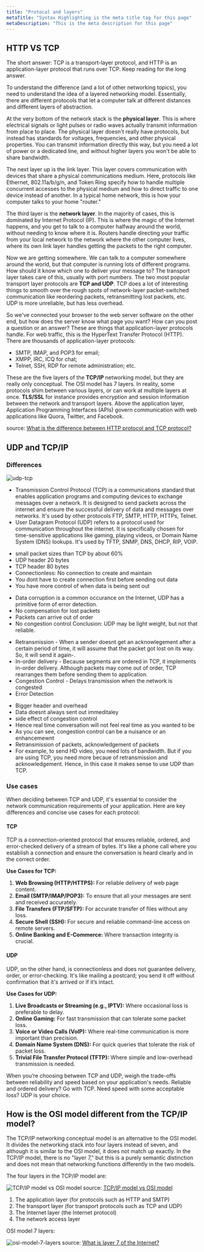 ```yaml
---
title: "Protocal and layers"
metaTitle: "Syntax Highlighting is the meta title tag for this page"
metaDescription: "This is the meta description for this page"
---
```



## HTTP VS TCP

The short answer: TCP is a transport-layer protocol, and HTTP is an application-layer protocol that runs over TCP. Keep reading for the long answer.

To understand the difference (and a lot of other networking topics), you need to understand the idea of a layered networking model. Essentially, there are different protocols that let a computer talk at different distances and different layers of abstraction.

At the very bottom of the network stack is the **physical layer**. This is where electrical signals or light pulses or radio waves actually transmit information from place to place. The physical layer doesn't really have protocols, but instead has standards for voltages, frequencies, and other physical properties. You can transmit information directly this way, but you need a lot of power or a dedicated line, and without higher layers you won't be able to share bandwidth.

The next layer up is the link layer. This layer covers communication with devices that share a physical communications medium. Here, protocols like Ethernet, 802.11a/b/g/n, and Token Ring specify how to handle multiple concurrent accesses to the physical medium and how to direct traffic to one device instead of another. In a typical home network, this is how your computer talks to your home "router."

The third layer is the **network layer**. In the majority of cases, this is dominated by Internet Protocol (IP). This is where the magic of the Internet happens, and you get to talk to a computer halfway around the world, without needing to know where it is. Routers handle directing your traffic from your local network to the network where the other computer lives, where its own link layer handles getting the packets to the right computer.

Now we are getting somewhere. We can talk to a computer somewhere around the world, but that computer is running lots of different programs. How should it know which one to deliver your message to? The transport layer takes care of this, usually with port numbers. The two most popular transport layer protocols are **TCP and UDP**. TCP does a lot of interesting things to smooth over the rough spots of network-layer packet-switched communication like reordering packets, retransmitting lost packets, etc. UDP is more unreliable, but has less overhead.

So we've connected your browser to the web server software on the other end, but how does the server know what page you want? How can you post a question or an answer? These are things that application-layer protocols handle. For web traffic, this is the HyperText Transfer Protocol (HTTP). There are thousands of application-layer protocols: 
- SMTP, IMAP, and POP3 for email; 
- XMPP, IRC, ICQ for chat; 
- Telnet, SSH, RDP for remote administration; etc.

These are the five layers of the **TCP/IP** networking model, but they are really only conceptual. The OSI model has 7 layers. In reality, some protocols shim between various layers, or can work at multiple layers at once. **TLS/SSL** for instance provides encryption and session information between the network and transport layers. Above the application layer, Application Programming Interfaces (APIs) govern communication with web applications like Quora, Twitter, and Facebook.

source: [What is the difference between HTTP protocol and TCP protocol?](https://www.quora.com/What-is-the-difference-between-HTTP-protocol-and-TCP-protocol#:~:text=The%20short%20answer%3A%20TCP%20is,protocol%20that%20runs%20over%20TCP.&text=The%20physical%20la-,The%20short%20answer%3A%20TCP%20is%20a%20transport%2Dlayer%20protocol%2C,reading%20for%20the%20long%20answer.)


## UDP and TCP/IP

### Differences

![udp-tcp](/img/linux/network/udp-tcp.jpg)
- Transmission Control Protocol (TCP) is a communications standard that enables application programs and computing devices to exchange messages over a network. It is designed to send packets across the internet and ensure the successful delivery of data and messages over networks. It's used by other protocols FTP, SMTP, HTTP, HTTPs, Telnet. 
- User Datagram Protocol (UDP) refers to a protocol used for communication throughout the internet. It is specifically chosen for time-sensitive applications like gaming, playing videos, or Domain Name System (DNS) lookups. It's used by TFTP, SNMP, DNS, DHCP, RIP, VOIP.

<Tabs className="origin-shield">
    <TabItem value="adv-udp" label="UDP advantages">
        <ul>
            <li>small packet sizes than TCP by about 60%</li>
            <li>UDP header 20 bytes</li>
            <li>TCP header 80 bytes</li>
            <li>Connectionless: No connection to create and maintain</li>
            <li>You dont have to create connection first before sending out data</li>
            <li>You have more control of when data is being sent out</li>
        </ul>
    </TabItem>
    <TabItem value="dis-udp" label="UDP disadvantages">
        <ul>
            <li>Data corruption is a common occurance on the Internet, UDP has a primitive form of error detection.</li>
            <li>No compensation for lost packets</li>
            <li>Packets can arrive out of order</li>
            <li>No congestion control
            Conclusion: UDP may be light weight, but not that reliable.</li>
        </ul>
    </TabItem>
</Tabs>

<Tabs className="origin-shield">
    <TabItem value="adv-tcp" label="TCP advantages">
            <ul>
            <li>Retransmission - When a sender doesnt get an acknowlegement after a certain period of time, it will assume that the packet got lost on its way. So, it will send it again-.</li>
            <li>In-order delivery - Because segments are ordered in TCP, it implements in-order delivery.
            Although packets may come out of order, TCP rearranges them before sending them to application.</li>
            <li>Congestion Control - Delays transmission when the network is congested</li>
            <li>Error Detection</li>
        </ul>
    </TabItem>
    <TabItem value="dis-tcp" label="TCP disadvantages">
        <ul>
            <li>Bigger header and overhead</li>
            <li>Data doesnt always sent out immeditaley</li>
            <li>side effect of congestion control</li>
            <li>Hence real time conversation will not feel real time as you wanted to be</li>
            <li>As you can see, congestion control can be a nuisance or an enhancemewnt</li>
            <li>Retransmission of packets, acknowledgement of packets</li>
            <li>For example, to send HD video, you need lots of bandwidth. But if you are using TCP, you need more becaue of retransmission and acknowledgement. Hence, in this case it makes sense to use UDP than TCP.</li>
        </ul>
    </TabItem>
</Tabs>

### Use cases

When deciding between TCP and UDP, it's essential to consider the network communication requirements of your application. Here are key differences and concise use cases for each protocol:

#### TCP
TCP is a connection-oriented protocol that ensures reliable, ordered, and error-checked delivery of a stream of bytes. It's like a phone call where you establish a connection and ensure the conversation is heard clearly and in the correct order.

**Use Cases for TCP:**
1. **Web Browsing (HTTP/HTTPS):** For reliable delivery of web page content.
2. **Email (SMTP/IMAP/POP3):** To ensure that all your messages are sent and received accurately.
3. **File Transfers (FTP/SFTP):** For accurate transfer of files without any loss.
4. **Secure Shell (SSH):** For secure and reliable command-line access on remote servers.
5. **Online Banking and E-Commerce:** Where transaction integrity is crucial.

#### UDP
UDP, on the other hand, is connectionless and does not guarantee delivery, order, or error-checking. It's like mailing a postcard; you send it off without confirmation that it's arrived or if it’s intact.

**Use Cases for UDP:**
1. **Live Broadcasts or Streaming (e.g., IPTV):** Where occasional loss is preferable to delay.
2. **Online Gaming:** For fast transmission that can tolerate some packet loss.
3. **Voice or Video Calls (VoIP):** Where real-time communication is more important than precision.
4. **Domain Name System (DNS):** For quick queries that tolerate the risk of packet loss.
5. **Trivial File Transfer Protocol (TFTP):** Where simple and low-overhead transmission is needed.

When you’re choosing between TCP and UDP, weigh the trade-offs between reliability and speed based on your application's needs. Reliable and ordered delivery? Go with TCP. Need speed with some acceptable loss? UDP is your choice.

## How is the OSI model different from the TCP/IP model?

The TCP/IP networking conceptual model is an alternative to the OSI model. It divides the networking stack into four layers instead of seven, and although it is similar to the OSI model, it does not match up exactly. In the TCP/IP model, there is no "layer 7," but this is a purely semantic distinction and does not mean that networking functions differently in the two models.

The four layers in the TCP/IP model are:

![TCP/IP model vs OSI model](/img/linux/network/TCP-IP-model-vs-OSI-model.png)
source: [TCP/IP model vs OSI model](https://fiberbit.com.tw/tcpip-model-vs-osi-model/)

1. The application layer (for protocols such as HTTP and SMTP)
2. The transport layer (for transport protocols such as TCP and UDP)
3. The Internet layer (the Internet protocol)
4. The network access layer

OSI model 7 layers:

![osi-model-7-layers](/img/linux/network/osi-model-7-layers.svg)
source: [What is layer 7 of the Internet?](https://www.cloudflare.com/learning/ddos/what-is-layer-7/)
